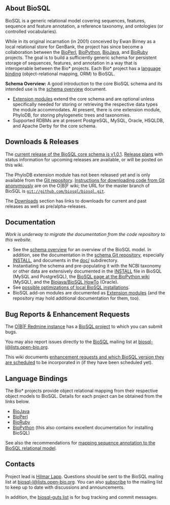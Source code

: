 ==About BioSQL==

BioSQL is a generic relational model covering sequences, features, sequence and feature annotation, a reference taxonomy, and ontologies (or controlled vocabularies). 

While in its original incarnation (in 2001) conceived by Ewan Birney as a local relational store for GenBank, the project has since become a collaboration between the [[bp:Main Page|BioPerl]], [[biopython:Main Page|BioPython]], [[bj:Main Page|BioJava]], and [http://bioruby.org BioRuby] projects. The goal is to build a sufficiently generic schema for persistent storage of sequences, features, and annotation in a way that is interoperable between the Bio* projects. Each Bio* project has a [[#Language Bindings|language binding]] (object-relational mapping, ORM) to BioSQL.

'''Schema Overview:''' A good introduction to the core BioSQL schema and its intended use is the [[Schema Overview|schema overview]] document.

* [[Extensions|Extension modules]] extend the core schema and are optional unless specifically needed for storing or retrieving the respective data types the module accommodates. At present, there is one extension module, PhyloDB, for storing phylogenetic trees and taxonomies.
* Supported RDBMs are at present PostgreSQL, MySQL, Oracle, HSQLDB, and Apache Derby for the core schema.

== Downloads & Releases ==

The [[Downloads|current release of the BioSQL core schema is v1.0.1]]. [[Releases|Release plans]] with status information for upcoming releases are available, or will be posted on this wiki. 

The PhyloDB extension module has not been released yet and is only available from the [http://github.com/biosql/biosql Git repository]. [http://open-bio.org/wiki/SourceCode#Downloading_and_updating_code_via_Anonymous_Git Instructions for downloading code from Git anonymously] are on the O|B|F wiki; the URL for the master branch of BioSQL is <code>git://github.com/biosql/biosql.git</code>.

The [[Downloads]] section has links to downloads for current and past releases as well as pre/alpha-releases.

== Documentation ==

''Work is underway to migrate the documentation from the code repository to this website.''

* See the [[Schema Overview|schema overview]] for an overview of the BioSQL model. In addition, see the documentation in the [http://github.com/biosql/biosql schema Git repository], especially [http://github.com/biosql/biosql/blob/master/INSTALL INSTALL], and documents in the [http://github.com/biosql/biosql/tree/master/doc doc/] subdirectory.
* Instantiating the schema and pre-populating it with the NCBI taxonomy or other data are extensively documented in the [http://github.com/biosql/biosql/blob/master/INSTALL INSTALL] file in BioSQL (MySQL and PostgreSQL), the [[biopython:BioSQL|BioSQL page at the BioPython wiki]] (MySQL), and the [http://github.com/biosql/biosql/blob/master/doc/bj_and_bsql_oracle_howto.htm Biojava/BioSQL HowTo] (Oracle).
* See [[Optimizations|possible optimizations of local BioSQL installations]].
* BioSQL add-on modules are documented as [[Extensions|Extension modules]] (and the repository may hold additional documentation for them, too).

== Bug Reports & Enhancement Requests ==

The [http://redmine.open-bio.org O|B|F Redmine instance] has a [http://redmine.open-bio.org/projects/biosql BioSQL project]  to which you can submit bugs.

You may also report issues directly to the [http://lists.open-bio.org/mailman/listinfo/biosql-l BioSQL] mailing list at [mailto:biosql-l%40lists%2eopen-bio%2eorg biosql-l&#64;lists&#46;open-bio&#46;org].

This wiki documents [[Enhancement Requests|enhancement requests and which BioSQL version they are scheduled]] to be incorporated in (if they have been scheduled yet).

==Language Bindings==
The Bio* projects provide object relational mapping from their respective object models to BioSQL. Details for each project can be obtained from the links below.

* [[BioJava BioSQL ORM|BioJava]]
* [[bp:Bioperl-db|BioPerl]]
* [http://bioruby.open-bio.org/wiki/Tutorial#BioSQL BioRuby]
* [[biopython:BioSQL|BioPython]] (this also contains excellent documentation for installing BioSQL)
See also the recommendations for [[Annotation Mapping|mapping sequence annotation to the BioSQL relational model]].

==Contacts==
Project lead is [[bp:Hilmar Lapp|Hilmar Lapp]]. Questions should be sent to the BioSQL mailing list at [mailto:biosql-l%40lists%2eopen-bio%2eorg biosql-l&#64;lists&#46;open-bio&#46;org].  You can also [http://open-bio.org/mailman/listinfo/biosql-l subscribe] to the mailing list to keep up to date with discussions and announcements.

In addition, the [http://open-bio.org/mailman/listinfo/biosql-guts-l biosql-guts list] is for bug tracking and commit messages.